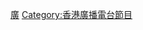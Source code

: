 {{Catnav|頁面分類|...|香港電台節目}}
{{Catnav|頁面分類|...|香港廣播電台節目}}

[[Category:香港電台節目|廣]]
[[Category:香港廣播電台節目|Category:香港廣播電台節目]]